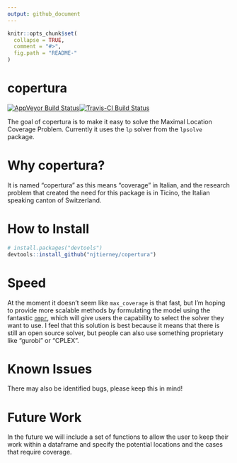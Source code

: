 ```yaml
---
output: github_document
---
```


<!-- README.md is generated from README.Rmd. Please edit that file -->

```r
knitr::opts_chunk$set(
  collapse = TRUE,
  comment = "#>",
  fig.path = "README-"
)
```

# copertura

[![AppVeyor Build Status](https://ci.appveyor.com/api/projects/status/github/njtierney/copertura?branch=master&svg=true)](https://ci.appveyor.com/project/njtierney/copertura)[![Travis-CI Build Status](https://travis-ci.org/njtierney/copertura.svg?branch=master)](https://travis-ci.org/njtierney/copertura)

The goal of copertura is to make it easy to solve the Maximal Location Coverage Problem. Currently it uses the `lp` solver from the `lpsolve` package.

# Why copertura?

It is named "copertura" as this means "coverage" in Italian, and the research problem that created the need for this package is in Ticino, the Italian speaking canton of Switzerland.

<!-- At this stage I'm strongly considering a renaming - perhaps to `macor` - **ma**ximum **co**verage in **r**. -->

# How to Install

```r

# install.packages("devtools")
devtools::install_github("njtierney/copertura")

```

<!-- # Example Usage -->
<!-- Need to find a good example dataset to use here -->


# Speed

At the moment it doesn't seem like `max_coverage` is that fast, but I'm hoping to provide more scalable methods by formulating the model using the fantastic [`ompr`](https://github.com/dirkschumacher/ompr), which will give users the capability to select the solver they want to use. I feel that this solution is best because it means that there is still an open source solver, but people can also use something proprietary like "gurobi" or "CPLEX".

# Known Issues

There may also be identified bugs, please keep this in mind!

# Future Work

In the future we will include a set of functions to allow the user to keep their work within a dataframe and specify the potential locations and the cases that require coverage.

